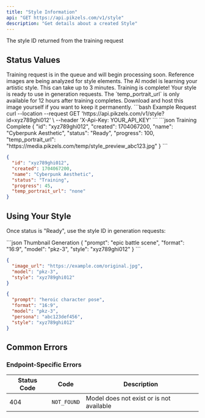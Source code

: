 ```yaml
---
title: "Style Information"
api: "GET https://api.pikzels.com/v1/style"
description: "Get details about a created Style"
---
```



<ParamField query="id" type="string" required>
  The style ID returned from the training request
</ParamField>

## Status Values

<AccordionGroup>
  <Accordion title="Queued" icon="clock">
    Training request is in the queue and will begin processing soon.
  </Accordion>
  
  <Accordion title="Analyzing" icon="magnifying-glass">
    Reference images are being analyzed for style elements.
  </Accordion>
  
  <Accordion title="Training" icon="palette">
    The AI model is learning your artistic style. This can take up to 3 minutes.
  </Accordion>
  
  <Accordion title="Ready" icon="check">
    Training is complete! Your style is ready to use in generation requests.
  </Accordion>
</AccordionGroup>

<Warning>
The `temp_portrait_url` is only available for 12 hours after training completes. Download and host this image yourself if you want to keep it permanently.
</Warning>

<RequestExample>
```bash Example Request
curl --location --request GET 'https://api.pikzels.com/v1/style?id=xyz789ghi012' \
--header 'X-Api-Key: YOUR_API_KEY'
```
</RequestExample>

<ResponseExample>
```json Training Complete
{
  "id": "xyz789ghi012",
  "created": 1704067200,
  "name": "Cyberpunk Aesthetic",
  "status": "Ready",
  "progress": 100,
  "temp_portrait_url": "https://media.pikzels.com/temp/style_preview_abc123.jpg"
}
```

```json Still Training
{
  "id": "xyz789ghi012", 
  "created": 1704067200,
  "name": "Cyberpunk Aesthetic",
  "status": "Training",
  "progress": 45,
  "temp_portrait_url": "none"
}
```
</ResponseExample>

## Using Your Style

Once status is "Ready", use the style ID in generation requests:

<CodeGroup>
```json Thumbnail Generation
{
  "prompt": "epic battle scene",
  "format": "16:9",
  "model": "pkz-3", 
  "style": "xyz789ghi012"
}
```

```json Image Recreation
{
  "image_url": "https://example.com/original.jpg",
  "model": "pkz-3",
  "style": "xyz789ghi012"
}
```

```json Combined with Persona
{
  "prompt": "heroic character pose",
  "format": "16:9",
  "model": "pkz-3",
  "persona": "abc123def456",
  "style": "xyz789ghi012"
}
```
</CodeGroup>

## Common Errors

<CommonErrors />

### Endpoint-Specific Errors

| Status Code | Code | Description |
|-------------|------|-------------|
| 404 | `NOT_FOUND` | Model does not exist or is not available |